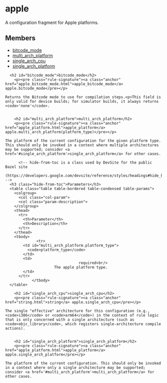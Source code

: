 <html devsite>
<head>
  <meta name="project_path" value="/_project.yaml">
  <meta name="book_path" value="/versions/6.0.0/_book.yaml">
</head>
<body>

<h1 class="page-title" id="modules.apple">apple</h1>

<!-- {% raw %} -->

A configuration fragment for Apple platforms.

<h2>Members</h2>
<ul>
    <li>
    <a href="#bitcode_mode">bitcode_mode</a>
  </li>
      <li>
    <a href="#multi_arch_platform">multi_arch_platform</a>
  </li>
      <li>
    <a href="#single_arch_cpu">single_arch_cpu</a>
  </li>
      <li>
    <a href="#single_arch_platform">single_arch_platform</a>
  </li>
  </ul>

      <h2 id="bitcode_mode">bitcode_mode</h2>
        <p><pre class="rule-signature"><a class="anchor" href="apple_bitcode_mode.html">apple_bitcode_mode</a> apple.bitcode_mode</pre></p>

    Returns the Bitcode mode to use for compilation steps.<p>This field is only valid for device builds; for simulator builds, it always returns <code>'none'</code>.


        <h2 id="multi_arch_platform">multi_arch_platform</h2>
        <p><pre class="rule-signature"><a class="anchor" href="apple_platform.html">apple_platform</a> apple.multi_arch_platform(platform_type)</pre></p>

    The platform of the current configuration for the given platform type. This should only be invoked in a context where multiple architectures may be supported; consider <a href='#single_arch_platform'>single_arch_platform</a> for other cases.

          <!-- hide-from-toc is a class used by DevSite for the public Bazel site
      (https://developers.google.com/devsite/reference/styles/headings#hide_headings_from_the_toc) -->
      <h3 class="hide-from-toc">Parameters</h3>
      <table class="table table-bordered table-condensed table-params">
        <colgroup>
          <col class="col-param">
          <col class="param-description">
        </colgroup>
        <thead>
          <tr>
            <th>Parameter</th>
            <th>Description</th>
          </tr>
        </thead>
        <tbody>
                  <tr>
            <td id="multi_arch_platform.platform_type">
              <code>platform_type</code>
            </td>
            <td>
                                     required<br/>
                          The apple platform type.
            </td>
          </tr>
                </tbody>
      </table>

        <h2 id="single_arch_cpu">single_arch_cpu</h2>
        <p><pre class="rule-signature"><a class="anchor" href="string.html">string</a> apple.single_arch_cpu</pre></p>

    The single "effective" architecture for this configuration (e.g., <code>i386</code> or <code>arm64</code>) in the context of rule logic that is only concerned with a single architecture (such as <code>objc_library</code>, which registers single-architecture compile actions).


        <h2 id="single_arch_platform">single_arch_platform</h2>
        <p><pre class="rule-signature"><a class="anchor" href="apple_platform.html">apple_platform</a> apple.single_arch_platform</pre></p>

    The platform of the current configuration. This should only be invoked in a context where only a single architecture may be supported; consider <a href='#multi_arch_platform'>multi_arch_platform</a> for other cases.



</body>
</html>

<!-- {% endraw %} -->
